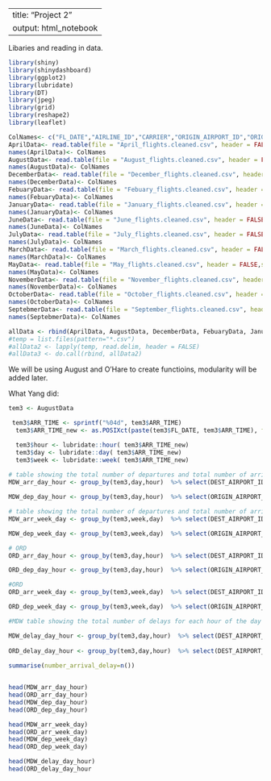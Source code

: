 
---
title: "Project 2"
output: html_notebook
---

Libaries and reading in data.

```r
library(shiny)
library(shinydashboard)
library(ggplot2)
library(lubridate)
library(DT)
library(jpeg)
library(grid)
library(reshape2)
library(leaflet)

ColNames<- c("FL_DATE","AIRLINE_ID","CARRIER","ORIGIN_AIRPORT_ID","ORIGIN","ORIGIN_CITY_NAME","ORIGIN_STATE_NM","DEST_AIRPORT_ID","DEST_CITY_NAME","DEST_STATE_NM","DEP_TIME","DEP_DELAY","DEP_DELAY_NEW","ARR_TIME","ARR_DELAY","ARR_DELAY_NEW","CANCELLED","CANCELLATION_CODE","DIVERTED","ACTUAL_ELAPSED_TIME","FLIGHTS","DISTANCE","CARRIER_DELAY","WEATHER_DELAY","NAS_DELAY","SECURITY_DELAY","LATE_AIRCRAFT_DELAY")
AprilData<- read.table(file = "April_flights.cleaned.csv", header = FALSE,sep = '\t') 
names(AprilData)<- ColNames
AugustData<- read.table(file = "August_flights.cleaned.csv", header = FALSE,sep = '\t') 
names(AugustData)<- ColNames
DecemberData<- read.table(file = "December_flights.cleaned.csv", header = FALSE,sep = '\t') 
names(DecemberData)<- ColNames
FebuaryData<- read.table(file = "Febuary_flights.cleaned.csv", header = FALSE,sep = '\t') 
names(FebuaryData)<- ColNames
JanuaryData<- read.table(file = "January_flights.cleaned.csv", header = FALSE,sep = '\t') 
names(JanuaryData)<- ColNames
JuneData<- read.table(file = "June_flights.cleaned.csv", header = FALSE,sep = '\t') 
names(JuneData)<- ColNames
JulyData<- read.table(file = "July_flights.cleaned.csv", header = FALSE,sep = '\t') 
names(JulyData)<- ColNames
MarchData<- read.table(file = "March_flights.cleaned.csv", header = FALSE,sep = '\t')
names(MarchData)<- ColNames
MayData<- read.table(file = "May_flights.cleaned.csv", header = FALSE,sep = '\t') 
names(MayData)<- ColNames
NovemberData<- read.table(file = "November_flights.cleaned.csv", header = FALSE,sep = '\t') 
names(NovemberData)<- ColNames
OctoberData<- read.table(file = "October_flights.cleaned.csv", header = FALSE,sep = '\t') 
names(OctoberData)<- ColNames
SeptebmerData<- read.table(file = "September_flights.cleaned.csv", header = FALSE,sep = '\t') 
names(SeptebmerData)<- ColNames

allData <- rbind(AprilData, AugustData, DecemberData, FebuaryData, JanuaryData, JuneData, JulyData, MarchData, MayData, NovemberData, OctoberData, SeptebmerData)
#temp = list.files(pattern="*.csv")
#allData2 <- lapply(temp, read.delim, header = FALSE)
#allData3 <- do.call(rbind, allData2)
```


We will be using August and O'Hare to create functioins, modularity will be added later.

What Yang did:

```r

tem3 <- AugustData

 tem3$ARR_TIME <- sprintf("%04d", tem3$ARR_TIME)
  tem3$ARR_TIME_new <- as.POSIXct(paste(tem3$FL_DATE, tem3$ARR_TIME), format = "%Y-%m-%d %H%M" )

  tem3$hour <- lubridate::hour( tem3$ARR_TIME_new)
  tem3$day <- lubridate::day( tem3$ARR_TIME_new)
  tem3$week <- lubridate::week( tem3$ARR_TIME_new)
  
# table showing the total number of departures and total number of arrivals for each hour of the day across that month (i.e. how many from 9am to 10am summed over every day of that month) For MDW  
MDW_arr_day_hour <- group_by(tem3,day,hour)  %>% select(DEST_AIRPORT_ID) %>% filter(DEST_AIRPORT_ID == 13232 ) %>% summarise(number_arrival=n())

MDW_dep_day_hour <- group_by(tem3,day,hour)  %>% select(ORIGIN_AIRPORT_ID) %>% filter(ORIGIN_AIRPORT_ID == 13232 ) %>% summarise(number_arrival=n())

# table showing the total number of departures and total number of arrivals for each day of the week across that month (i.e. how many on all of the mondays of that month)
MDW_arr_week_day <- group_by(tem3,week,day)  %>% select(DEST_AIRPORT_ID) %>% filter(DEST_AIRPORT_ID == 13232 ) %>% summarise(number_arrival=n())

MDW_dep_week_day <- group_by(tem3,week,day)  %>% select(ORIGIN_AIRPORT_ID) %>% filter(ORIGIN_AIRPORT_ID == 13232 ) %>% summarise(number_arrival=n())

# ORD
ORD_arr_day_hour <- group_by(tem3,day,hour)  %>% select(DEST_AIRPORT_ID) %>% filter(DEST_AIRPORT_ID == 13930 ) %>% summarise(number_arrival=n())

ORD_dep_day_hour <- group_by(tem3,day,hour)  %>% select(ORIGIN_AIRPORT_ID) %>% filter(ORIGIN_AIRPORT_ID == 13930 ) %>% summarise(number_arrival=n())

#ORD
ORD_arr_week_day <- group_by(tem3,week,day)  %>% select(DEST_AIRPORT_ID) %>% filter(DEST_AIRPORT_ID == 13930 ) %>% summarise(number_arrival=n())

ORD_dep_week_day <- group_by(tem3,week,day)  %>% select(ORIGIN_AIRPORT_ID) %>% filter(ORIGIN_AIRPORT_ID == 13930 ) %>% summarise(number_arrival=n())

#MDW table showing the total number of delays for each hour of the day across that month (i.e. how many from 9am to 10am summed over every day of that month) 

MDW_delay_day_hour <- group_by(tem3,day,hour)  %>% select(DEST_AIRPORT_ID,ORIGIN_AIRPORT_ID,ARR_DELAY,DEP_DELAY) %>% filter((ARR_DELAY>0 | DEP_DELAY >0)&&(ORIGIN_AIRPORT_ID==13232 | DEST_AIRPORT_ID == 13232) ) %>% summarise(number_arrival_delay=n())
  
ORD_delay_day_hour <- group_by(tem3,day,hour)  %>% select(DEST_AIRPORT_ID,ORIGIN_AIRPORT_ID,ARR_DELAY,DEP_DELAY) %>% filter((ARR_DELAY>0 | DEP_DELAY >0)&&(ORIGIN_AIRPORT_ID==13930 | DEST_AIRPORT_ID == 13930) ) %>% 
  
summarise(number_arrival_delay=n())


head(MDW_arr_day_hour)
head(ORD_arr_day_hour)
head(MDW_dep_day_hour)
head(ORD_dep_day_hour)

head(MDW_arr_week_day)
head(ORD_arr_week_day)
head(MDW_dep_week_day)
head(ORD_dep_week_day)

head(MDW_delay_day_hour)
head(ORD_delay_day_hour

```
